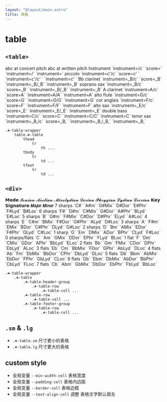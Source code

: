 ```yaml
---
layout: "@layout/main.astro"
title: 表格
---
```



# table

## `<table>`

<T class="☘-table-wrapper">
    <T tag="table" class="☘-table sm">
        <tr style="--text-align-cell: center">
            <th> </th>
            <th colspan="2"> abc at concert pitch </th>
            <th colspan="2"> abc at written pitch </th>
        </tr>
        <tr>
            <th> Instrument </th>
            <th> `instrument=<n>/c` </th>
            <th> `score=<n>` </th>
            <th> `instrument=<n>/<n>` </th>
            <th> `instrument=<n>` </th>
        </tr>
        <tr>
            <td> piccolo </td>
            <td> `instrument=c'/c` </td>
            <td> `score=c' ` </td>
            <td> `instrument=c'/c' ` </td>
            <td> `instrument=c' ` </td>
        </tr>
        <tr>
            <td> Bb clarinet </td>
            <td> `instrument=_B/c` </td>
            <td> `score=_B` </td>
            <td> `instrument=_B/_B` </td>
            <td> `instrument=_B` </td>
        </tr>
        <tr>
            <td> soprano sax </td>
            <td> `instrument=_B/c` </td>
            <td> `score=_B` </td>
            <td> `instrument=_B/_B` </td>
            <td> `instrument=_B` </td>
        </tr>
        <tr>
            <td> A clarinet </td>
            <td> `instrument=A/c` </td>
            <td> `score=A` </td>
            <td> `instrument=A/A` </td>
            <td> `instrument=A` </td>
        </tr>
        <tr>
            <td> alto flute </td>
            <td> `instrument=G/c` </td>
            <td> `score=G` </td>
            <td> `instrument=G/G` </td>
            <td> `instrument=G` </td>
        </tr>
        <tr>
            <td> cor anglais </td>
            <td> `instrument=F/c` </td>
            <td> `score=F` </td>
            <td> `instrument=F/F` </td>
            <td> `instrument=F` </td>
        </tr>
        <tr>
            <td> alto sax </td>
            <td> `instrument=_E/c` </td>
            <td> `score=_E` </td>
            <td> `instrument=_E/_E` </td>
            <td> `instrument=_E` </td>
        </tr>
        <tr>
            <td> double bass </td>
            <td> `instrument=C/c` </td>
            <td> `score=C` </td>
            <td> `instrument=C/C` </td>
            <td> `instrument=C` </td>
        </tr>
        <tr>
            <td> tenor sax </td>
            <td> `instrument=_B,/c` </td>
            <td> `score=_B,` </td>
            <td> `instrument=_B,/_B,` </td>
            <td> `instrument=_B,` </td>
        </tr>
    </T>
</T>

```pug
.☘-table-wrapper
    table.☘-table
        thead
            tr
                th ...
        tbody
            tr
                td ...
        tfoot
            tr
                td ...
```

## `<div>`

<T class="☘-table-wrapper">
    <T class="☘-table">
        <T class="☘-table-header-group">
            <T class="☘-table-row">
                <T class="☘-table-cell"> 𝗠𝗼𝗱𝗲 </T>
                <T class="☘-table-cell"> 𝓘𝓸𝓷𝓲𝓪𝓷 </T>
                <T class="☘-table-cell"> 𝓐𝓮𝓸𝓵𝓲𝓪𝓷 </T>
                <T class="☘-table-cell"> 𝓜𝓲𝔁𝓸𝓵𝔂𝓭𝓲𝓪𝓷</T>
                <T class="☘-table-cell"> 𝓓𝓸𝓻𝓲𝓪𝓷 </T>
                <T class="☘-table-cell"> 𝓟𝓱𝓻𝔂𝓰𝓲𝓪𝓷 </T>
                <T class="☘-table-cell"> 𝓛𝔂𝓭𝓲𝓪𝓷 </T>
                <T class="☘-table-cell"> 𝓛𝓸𝓬𝓻𝓲𝓪𝓷 </T>
            </T>
            <T class="☘-table-row">
                <T class="☘-table-cell"> 𝗞𝗲𝘆 𝗦𝗶𝗴𝗻𝗮𝘁𝘂𝗿𝗲 </T>
                <T class="☘-table-cell"> 𝙈𝙖𝙟𝙤𝙧 </T>
                <T class="☘-table-cell"> 𝙈𝙞𝙣𝙤𝙧 </T>
                <T class="☘-table-cell"> </T>
                <T class="☘-table-cell"> </T>
                <T class="☘-table-cell"> </T>
                <T class="☘-table-cell"> </T>
                <T class="☘-table-cell"> </T>
            </T>
        </T>
        <T class="☘-table-row">
            <T class="☘-table-cell"> 7 sharps </T>
            <T class="☘-table-cell"> `C#` </T>
            <T class="☘-table-cell"> `A#m` </T>
            <T class="☘-table-cell"> `G#Mix` </T>
            <T class="☘-table-cell"> `D#Dor` </T>
            <T class="☘-table-cell"> `E#Phr` </T>
            <T class="☘-table-cell"> `F#Lyd` </T>
            <T class="☘-table-cell"> `B#Loc` </T>
        </T>
        <T class="☘-table-row">
            <T class="☘-table-cell"> 6 sharps </T>
            <T class="☘-table-cell"> `F#` </T>
            <T class="☘-table-cell"> `D#m` </T>
            <T class="☘-table-cell"> `C#Mix` </T>
            <T class="☘-table-cell"> `G#Dor` </T>
            <T class="☘-table-cell"> `A#Phr` </T>
            <T class="☘-table-cell"> `BLyd` </T>
            <T class="☘-table-cell"> `E#Loc` </T>
        </T>
        <T class="☘-table-row">
            <T class="☘-table-cell"> 5 sharps </T>
            <T class="☘-table-cell"> `B` </T>
            <T class="☘-table-cell"> `G#m` </T>
            <T class="☘-table-cell"> `F#Mix` </T>
            <T class="☘-table-cell"> `C#Dor` </T>
            <T class="☘-table-cell"> `D#Phr` </T>
            <T class="☘-table-cell"> `ELyd` </T>
            <T class="☘-table-cell"> `A#Loc` </T>
        </T>
        <T class="☘-table-row">
            <T class="☘-table-cell"> 4 sharps </T>
            <T class="☘-table-cell"> `E` </T>
            <T class="☘-table-cell"> `C#m` </T>
            <T class="☘-table-cell"> `BMix` </T>
            <T class="☘-table-cell"> `F#Dor` </T>
            <T class="☘-table-cell"> `G#Phr` </T>
            <T class="☘-table-cell"> `ALyd` </T>
            <T class="☘-table-cell"> `D#Loc` </T>
        </T>
        <T class="☘-table-row">
            <T class="☘-table-cell"> 3 sharps </T>
            <T class="☘-table-cell"> `A` </T>
            <T class="☘-table-cell"> `F#m` </T>
            <T class="☘-table-cell"> `EMix` </T>
            <T class="☘-table-cell"> `BDor` </T>
            <T class="☘-table-cell"> `C#Phr` </T>
            <T class="☘-table-cell"> `DLyd` </T>
            <T class="☘-table-cell"> `G#Loc` </T>
        </T>
        <T class="☘-table-row">
            <T class="☘-table-cell"> 2 sharps </T>
            <T class="☘-table-cell"> `D` </T>
            <T class="☘-table-cell"> `Bm` </T>
            <T class="☘-table-cell"> `AMix` </T>
            <T class="☘-table-cell"> `EDor` </T>
            <T class="☘-table-cell"> `F#Phr` </T>
            <T class="☘-table-cell"> `GLyd` </T>
            <T class="☘-table-cell"> `C#Loc` </T>
        </T>
        <T class="☘-table-row">
            <T class="☘-table-cell"> 1 sharp </T>
            <T class="☘-table-cell"> `G` </T>
            <T class="☘-table-cell"> `Em` </T>
            <T class="☘-table-cell"> `DMix` </T>
            <T class="☘-table-cell"> `ADor` </T>
            <T class="☘-table-cell"> `BPhr` </T>
            <T class="☘-table-cell"> `CLyd` </T>
            <T class="☘-table-cell"> `F#Loc` </T>
        </T>
        <T class="☘-table-row">
            <T class="☘-table-cell"> 0 sharps/flats </T>
            <T class="☘-table-cell"> `C` </T>
            <T class="☘-table-cell"> `Am` </T>
            <T class="☘-table-cell"> `GMix` </T>
            <T class="☘-table-cell"> `DDor` </T>
            <T class="☘-table-cell"> `EPhr` </T>
            <T class="☘-table-cell"> `FLyd` </T>
            <T class="☘-table-cell"> `BLoc` </T>
        </T>
        <T class="☘-table-row">
            <T class="☘-table-cell"> 1 flat </T>
            <T class="☘-table-cell"> `F` </T>
            <T class="☘-table-cell"> `Dm` </T>
            <T class="☘-table-cell"> `CMix` </T>
            <T class="☘-table-cell"> `GDor` </T>
            <T class="☘-table-cell"> `APhr` </T>
            <T class="☘-table-cell"> `BbLyd` </T>
            <T class="☘-table-cell"> `ELoc` </T>
        </T>
        <T class="☘-table-row">
            <T class="☘-table-cell"> 2 flats </T>
            <T class="☘-table-cell"> `Bb` </T>
            <T class="☘-table-cell"> `Gm` </T>
            <T class="☘-table-cell"> `FMix` </T>
            <T class="☘-table-cell"> `CDor` </T>
            <T class="☘-table-cell"> `DPhr` </T>
            <T class="☘-table-cell"> `EbLyd` </T>
            <T class="☘-table-cell"> `ALoc` </T>
        </T>
        <T class="☘-table-row">
            <T class="☘-table-cell"> 3 flats </T>
            <T class="☘-table-cell"> `Eb` </T>
            <T class="☘-table-cell"> `Cm` </T>
            <T class="☘-table-cell"> `BbMix` </T>
            <T class="☘-table-cell"> `FDor` </T>
            <T class="☘-table-cell"> `GPhr` </T>
            <T class="☘-table-cell"> `AbLyd` </T>
            <T class="☘-table-cell"> `DLoc` </T>
        </T>
        <T class="☘-table-row">
            <T class="☘-table-cell"> 4 flats </T>
            <T class="☘-table-cell"> `Ab` </T>
            <T class="☘-table-cell"> `Fm` </T>
            <T class="☘-table-cell"> `EbMix` </T>
            <T class="☘-table-cell"> `BbDor` </T>
            <T class="☘-table-cell"> `CPhr` </T>
            <T class="☘-table-cell"> `DbLyd` </T>
            <T class="☘-table-cell"> `GLoc` </T>
        </T>
        <T class="☘-table-row">
            <T class="☘-table-cell"> 5 flats </T>
            <T class="☘-table-cell"> `Db` </T>
            <T class="☘-table-cell"> `Bbm` </T>
            <T class="☘-table-cell"> `AbMix` </T>
            <T class="☘-table-cell"> `EbDor` </T>
            <T class="☘-table-cell"> `FPhr` </T>
            <T class="☘-table-cell"> `GbLyd` </T>
            <T class="☘-table-cell"> `CLoc` </T>
        </T>
        <T class="☘-table-row">
            <T class="☘-table-cell"> 6 flats </T>
            <T class="☘-table-cell"> `Gb` </T>
            <T class="☘-table-cell"> `Ebm` </T>
            <T class="☘-table-cell"> `DbMix` </T>
            <T class="☘-table-cell"> `AbDor` </T>
            <T class="☘-table-cell"> `BbPhr` </T>
            <T class="☘-table-cell"> `CbLyd` </T>
            <T class="☘-table-cell"> `FLoc` </T>
        </T>
        <T class="☘-table-row">
            <T class="☘-table-cell"> 7 flats </T>
            <T class="☘-table-cell"> `Cb` </T>
            <T class="☘-table-cell"> `Abm` </T>
            <T class="☘-table-cell"> `GbMix` </T>
            <T class="☘-table-cell"> `DbDor` </T>
            <T class="☘-table-cell"> `EbPhr` </T>
            <T class="☘-table-cell"> `FbLyd` </T>
            <T class="☘-table-cell"> `BbLoc` </T>
        </T>
    </T>
</T>

```pug
.☘-table-wrapper
    .☘-table
        .☘-table-header-group
            .☘-table-row
                .☘-table-cell ...
        .☘-table-row
            .☘-table-cell ...
        .☘-table-footer-group
            .☘-table-row
                .☘-table-cell ...
```

## `.sm` & `.lg`

- `.☘-table.sm` 尺寸更小的表格
- `.☘-table.lg` 尺寸更大的表格

## custom style

- 全局变量 `--min-width-cell` 表格宽度
- 全局变量 `--padding-cell` 表格内边距
- 全局变量 `--border-cell` 表格边框
- 全局变量 `--text-align-cell` 调整 表格文字默认居左
